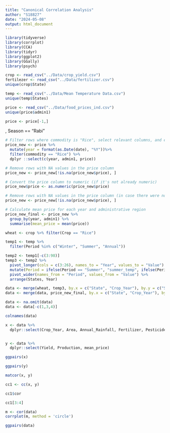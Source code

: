 ```yaml
---
title: "Canonical Correlation Analysis"
author: "S18827"
date: "2024-05-08"
output: html_document
---
```

```r
library(tidyverse)
library(corrplot)
library(CCA)
library(tidyr)
library(ggplot2)
library(GGally)
library(psych)
```

```r
crop <- read_csv("../Data/crop_yield.csv")
fertilezer <- read_csv("../Data/fertilizer.csv")
unique(crop$State)

temp <- read_csv("../Data/Mean Temperature Data.csv")
unique(temp$States)

price <- read_csv("../Data/food_prices_ind.csv")
unique(price$admin1)

price <- price[-1,]
```

, Season == "Rabi"


```r
# Filter rows where commodity is "Rice", select relevant columns, and extract year
price_new <- price %>%
  mutate(year = format(as.Date(date), "%Y"))%>%
  filter(commodity == "Rice") %>%
  dplyr ::select(c(year, admin1, price)) 

# Remove rows with NA values in the price column
price_new <- price_new[!is.na(price_new$price), ]

# Convert the price column to numeric (if it's not already numeric)
price_new$price <- as.numeric(price_new$price)

# Remove rows with NA values in the price column (in case there were non-numeric values)
price_new <- price_new[!is.na(price_new$price), ]

# Calculate mean price for each year and administrative region
price_new_final <- price_new %>%
  group_by(year, admin1) %>%
  summarise(mean_price = mean(price))
```




```r
wheat <- crop %>% filter(Crop == "Rice")

temp1 <- temp %>%
  filter(Period %in% c("Winter", "Summer", "Annual")) 

temp2 <- temp1[-c(3:98)]
temp3 <- temp2 %>%
  pivot_longer(cols = c(3:26), names_to = "Year", values_to = "Value") %>%
  mutate(Period = ifelse(Period == "Summer", "summer_temp", ifelse(Period == "Winter","winter_temp", "Annual"))) %>%
  pivot_wider(names_from = "Period", values_from = "Value") %>%
  arrange(States, Year)

data <- merge(wheat, temp3, by.x = c("State", "Crop_Year"), by.y = c("States", "Year"), all.x = TRUE)
data <- merge(data, price_new_final, by.x = c("State", "Crop_Year"), by.y = c("admin1", "year"), all.x = TRUE)

```




```r
data <- na.omit(data)
data <- data[-c(1,3,4)]
```

```r
colnames(data)
```

```r
x <- data %>%
  dplyr::select(Crop_Year, Area, Annual_Rainfall, Fertilizer, Pesticide, Annual)


y <- data %>%
  dplyr::select(Yield, Production, mean_price)


```
```r
ggpairs(x)
```


```r
ggpairs(y)
```
```r
matcor(x, y)
```
```r
cc1 <- cc(x, y)

cc1$cor
```


```r
cc1[3:4]
```
```r
m <- cor(data)
corrplot(m, method = 'circle')
```
```r
ggpairs(data)
```

